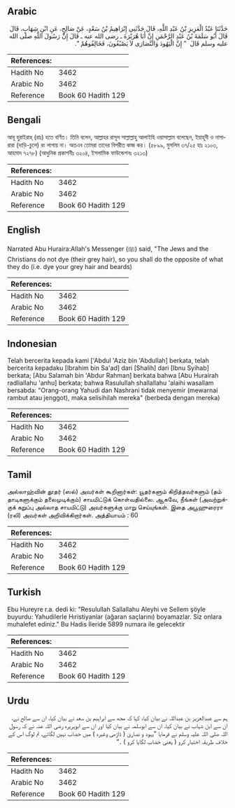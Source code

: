 ## Arabic


<div dir="rtl" lang="ar" style={{fontSize:'larger',backgroundColor:'#f8f9fa',padding:20}}>
حَدَّثَنَا عَبْدُ الْعَزِيزِ بْنُ عَبْدِ اللَّهِ، قَالَ حَدَّثَنِي إِبْرَاهِيمُ بْنُ سَعْدٍ، عَنْ صَالِحٍ، عَنِ ابْنِ شِهَابٍ، قَالَ قَالَ أَبُو سَلَمَةَ بْنُ عَبْدِ الرَّحْمَنِ إِنَّ أَبَا هُرَيْرَةَ ـ رضى الله عنه ـ قَالَ إِنَّ رَسُولَ اللَّهِ صلى الله عليه وسلم قَالَ ‏ "‏ إِنَّ الْيَهُودَ وَالنَّصَارَى لاَ يَصْبُغُونَ، فَخَالِفُوهُمْ ‏"‏‏.‏
</div>
<div style={{backgroundColor:'#f8f9fa',padding:20, marginBottom: 10}}><table> <thead> <tr> <th>References:</th> <th></th> </tr> </thead> <tbody><tr><td>Hadith No</td><td>3462</td></tr><tr><td>Arabic No</td><td>3462</td></tr><tr><td>Reference</td><td>Book 60 Hadith 129</td></tr></tbody></table></div>

## Bengali


<div dir="ltr" lang="bn" style={{fontSize:'larger',backgroundColor:'#f8f9fa',padding:20}}>
আবূ হুরাইরাহ্ (রাঃ) হতে বর্ণিত। তিনি বলেন, আল্লাহর রাসূল সাল্লাল্লাহু আলাইহি ওয়াসাল্লাম বলেছেন, ইয়াহূদী ও নাসারারা (দাড়ি-চুলে) রং লাগায় না। অতএব তোমরা তাদের বিপরীত কাজ কর। (৫৮৯৯, মুসলিম ৩৭/২৫ হাঃ ২১০৩, আহমাদ ৭২৭৮) (আধুনিক প্রকাশনীঃ ৩২০৪, ইসলামিক ফাউন্ডেশনঃ ৩২১৩)
</div>
<div style={{backgroundColor:'#f8f9fa',padding:20, marginBottom: 10}}><table> <thead> <tr> <th>References:</th> <th></th> </tr> </thead> <tbody><tr><td>Hadith No</td><td>3462</td></tr><tr><td>Arabic No</td><td>3462</td></tr><tr><td>Reference</td><td>Book 60 Hadith 129</td></tr></tbody></table></div>

## English


<div dir="ltr" lang="en" style={{fontSize:'larger',backgroundColor:'#f8f9fa',padding:20}}>
Narrated Abu Huraira:Allah's Messenger (ﷺ) said, "The Jews and the Christians do not dye (their grey hair), so you shall do the opposite of what they do (i.e. dye your grey hair and beards)
</div>
<div style={{backgroundColor:'#f8f9fa',padding:20, marginBottom: 10}}><table> <thead> <tr> <th>References:</th> <th></th> </tr> </thead> <tbody><tr><td>Hadith No</td><td>3462</td></tr><tr><td>Arabic No</td><td>3462</td></tr><tr><td>Reference</td><td>Book 60 Hadith 129</td></tr></tbody></table></div>

## Indonesian


<div dir="ltr" lang="id" style={{fontSize:'larger',backgroundColor:'#f8f9fa',padding:20}}>
Telah bercerita kepada kami ['Abdul 'Aziz bin 'Abdullah] berkata, telah bercerita kepadaku [Ibrahim bin Sa'ad] dari [Shalih] dari [Ibnu Syihab] berkata; [Abu Salamah bin 'Abdur Rahman] berkata bahwa [Abu Hurairah radliallahu 'anhu] berkata; bahwa Rasulullah shallallahu 'alaihi wasallam bersabda: "Orang-orang Yahudi dan Nashrani tidak menyemir (mewarnai rambut atau jenggot), maka selisihilah mereka" (berbeda dengan mereka)
</div>
<div style={{backgroundColor:'#f8f9fa',padding:20, marginBottom: 10}}><table> <thead> <tr> <th>References:</th> <th></th> </tr> </thead> <tbody><tr><td>Hadith No</td><td>3462</td></tr><tr><td>Arabic No</td><td>3462</td></tr><tr><td>Reference</td><td>Book 60 Hadith 129</td></tr></tbody></table></div>

## Tamil


<div dir="ltr" lang="ta" style={{fontSize:'larger',backgroundColor:'#f8f9fa',padding:20}}>
அல்லாஹ்வின் தூதர் (ஸல்) அவர்கள் கூறினார்கள்: யூதர்களும் கிறித்தவர்களும் (தம் தாடிகளுக்கும் தலைமுடிக்கும்) சாயமிட்டுக் கொள்வதில்லை. ஆகவே, நீங்கள் (அவற்றுக்குக் கறுப்பு அல்லாத சாயமிட்டு) அவர்களுக்கு மாறு செய்யுங்கள். இதை அபூஹுரைரா (ரலி) அவர்கள் அறிவிக்கிறார்கள். அத்தியாயம் : 60
</div>
<div style={{backgroundColor:'#f8f9fa',padding:20, marginBottom: 10}}><table> <thead> <tr> <th>References:</th> <th></th> </tr> </thead> <tbody><tr><td>Hadith No</td><td>3462</td></tr><tr><td>Arabic No</td><td>3462</td></tr><tr><td>Reference</td><td>Book 60 Hadith 129</td></tr></tbody></table></div>

## Turkish


<div dir="ltr" lang="tr" style={{fontSize:'larger',backgroundColor:'#f8f9fa',padding:20}}>
Ebu Hureyre r.a. dedi ki: "Resulullah Sallallahu Aleyhi ve Sellem şöyle buyurdu: Yahudilerle Hıristiyanlar (ağaran saçlarını) boyamazlar. Siz onlara muhalefet ediniz." Bu Hadis İleride 5899 numara ile gelecektir
</div>
<div style={{backgroundColor:'#f8f9fa',padding:20, marginBottom: 10}}><table> <thead> <tr> <th>References:</th> <th></th> </tr> </thead> <tbody><tr><td>Hadith No</td><td>3462</td></tr><tr><td>Arabic No</td><td>3462</td></tr><tr><td>Reference</td><td>Book 60 Hadith 129</td></tr></tbody></table></div>

## Urdu


<div dir="rtl" lang="ur" style={{fontSize:'larger',backgroundColor:'#f8f9fa',padding:20}}>
ہم سے عبدالعزیز بن عبداللہ نے بیان کیا، کہا کہ مجھ سے ابراہیم بن سعد نے بیان کیا، ان سے صالح نے، ان سے ابن شہاب نے بیان کیا، ان سے ابوسلمہ نے بیان کیا اور ان سے ابوہریرہ رضی اللہ عنہ نے کہ رسول اللہ صلی اللہ علیہ وسلم نے فرمایا ”یہود و نصاریٰ ( ڈاڑھی وغیرہ ) میں خضاب نہیں لگاتے، تم لوگ اس کے خلاف طریقہ اختیار کرو ( یعنی خضاب لگایا کرو ) ۔“
</div>
<div style={{backgroundColor:'#f8f9fa',padding:20, marginBottom: 10}}><table> <thead> <tr> <th>References:</th> <th></th> </tr> </thead> <tbody><tr><td>Hadith No</td><td>3462</td></tr><tr><td>Arabic No</td><td>3462</td></tr><tr><td>Reference</td><td>Book 60 Hadith 129</td></tr></tbody></table></div>